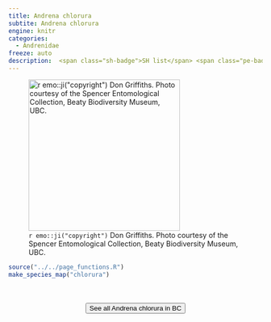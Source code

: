 ```yaml
---
title: Andrena chlorura
subtite: Andrena chlorura
engine: knitr
categories:
  - Andrenidae
freeze: auto
description:  <span class="sh-badge">SH list</span> <span class="pe-badge">PM Evidence</span> <span class="gali-badge">Galiano</span>
---
```

![`r emo::ji("copyright")` Don Griffiths. Photo courtesy of the Spencer Entomological Collection, Beaty Biodiversity Museum, UBC.](https://www.zoology.ubc.ca/entomology/main/Hymenoptera/Andrenidae/Andrena%20chlorura%20(3lateral).jpg){height=300}





```r
source("../../page_functions.R")
make_species_map("chlorura")
```
<br><br>
<center>


<a href="https://www.zoology.ubc.ca/entomology/main/Hymenoptera/Andrenidae/Andrena%20chlorura.php"><button type="button" class="btn btn-secondary">See all Andrena chlorura in BC <i class="fa-solid fa-arrow-up-right-from-square"></i> </button></a>
</center>
